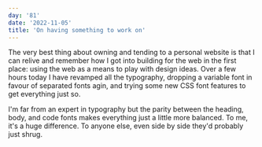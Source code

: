 ```yaml
---
day: '81'
date: '2022-11-05'
title: 'On having something to work on'
---
```


The very best thing about owning and tending to a personal website is that I can relive and remember how I got into building for the web in the first place: using the web as a means to play with design ideas. Over a few hours today I have revamped all the typography, dropping a variable font in favour of separated fonts agin, and trying some new CSS font features to get everything just so.

I'm far from an expert in typography but the parity between the heading, body, and code fonts makes everything just a little more balanced. To me, it's a huge difference. To anyone else, even side by side they'd probably just shrug.
